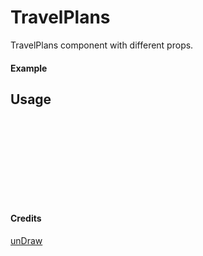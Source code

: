 
<Meta of={TravelPlans} title="unDraw/TravelPlans" />

# TravelPlans

TravelPlans component with different props.

#### Example

<Canvas of={TravelPlans.Primary} />

## Usage

```ts
import { TravelPlans } from "yadl-ui";

const Example = () => {
  return (
      <TravelPlans />
  );
};

export default Example;
```

#### Credits
[unDraw](https://undraw.co/illustrations)
